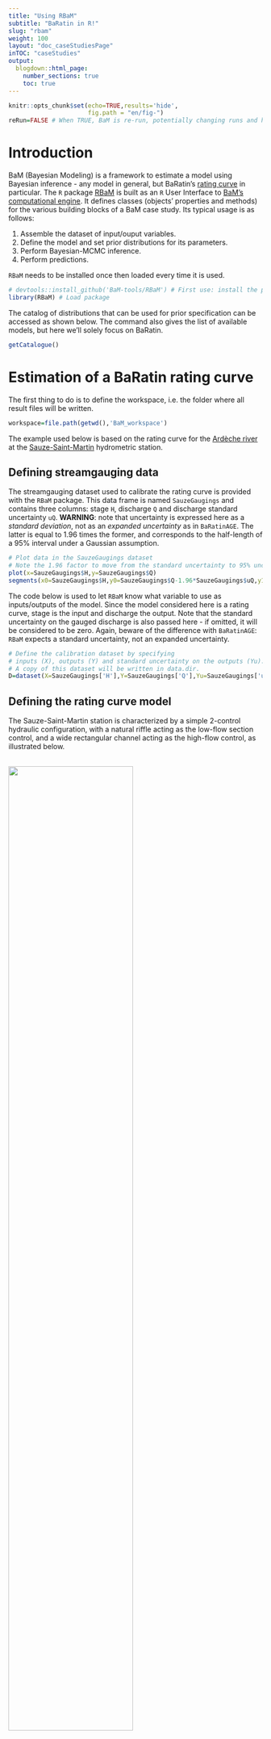 ---
title: "Using RBaM"
subtitle: "BaRatin in R!"
slug: "rbam"
weight: 100
layout: "doc_caseStudiesPage"
inTOC: "caseStudies"    
output:
  blogdown::html_page:
    number_sections: true
    toc: true
---


```{r setup, include=FALSE}
knitr::opts_chunk$set(echo=TRUE,results='hide',
                      fig.path = "en/fig-")
reRun=FALSE # When TRUE, BaM is re-run, potentially changing runs and hence figures
```

# Introduction

BaM (Bayesian Modeling) is a framework to estimate a model using Bayesian inference - any model in general, but BaRatin's [rating curve](/en/doc/topics/rating-curve) in particular. The `R` package [RBaM](https://github.com/BaM-tools/RBaM) is built as an `R` User Interface to [BaM's computational engine](https://github.com/BaM-tools/BaM). It defines classes (objects' properties and methods) for the various building blocks of a BaM case study. Its typical usage is as follows:

1. Assemble the dataset of input/ouput variables.
2. Define the model and set prior distributions for its parameters.
3. Perform Bayesian-MCMC inference.
4. Perform predictions.

`RBaM` needs to be installed once then loaded every time it is used.

```{r message=FALSE}
# devtools::install_github('BaM-tools/RBaM') # First use: install the package from GitHub
library(RBaM) # Load package
```

The catalog of distributions that can be used for prior specification can be accessed as shown below. The command also gives the list of available models, but here we'll solely focus on BaRatin.

```{r results='markup'}
getCatalogue()
```

# Estimation of a BaRatin rating curve

The first thing to do is to define the workspace, i.e. the folder where all result files will be written.

```{r}
workspace=file.path(getwd(),'BaM_workspace')
```

The example used below is based on the rating curve for the [Ardèche river](https://en.wikipedia.org/wiki/Ardèche_(river)) at the [Sauze-Saint-Martin](https://www.hydro.eaufrance.fr/stationhydro/V506401001/fiche) hydrometric station. 

## Defining streamgauging data

The streamgauging dataset used to calibrate the rating curve is provided with the `RBaM` package. This data frame is named `SauzeGaugings` and contains three columns: stage `H`, discharge `Q` and discharge standard uncertainty `uQ`. **WARNING**: note that uncertainty is expressed here as a *standard deviation*, not as an *expanded uncertainty* as in `BaRatinAGE`. The latter is equal to 1.96 times the former, and corresponds to the half-length of a 95\% interval under a Gaussian assumption.

```{r}
# Plot data in the SauzeGaugings dataset
# Note the 1.96 factor to move from the standard uncertainty to 95% uncertainty intervals
plot(x=SauzeGaugings$H,y=SauzeGaugings$Q)
segments(x0=SauzeGaugings$H,y0=SauzeGaugings$Q-1.96*SauzeGaugings$uQ,y1=SauzeGaugings$Q+1.96*SauzeGaugings$uQ)
```

The code below is used to let `RBaM` know what variable to use as inputs/outputs of the model. Since the model considered here is a rating curve, stage is the input and discharge the output. Note that the standard uncertainty on the gauged discharge is also passed here - if omitted, it will be considered to be zero. Again, beware of the difference with `BaRatinAGE`: `RBaM` expects a standard uncertainty, not an expanded uncertainty. 

```{r}
# Define the calibration dataset by specifying 
# inputs (X), outputs (Y) and standard uncertainty on the outputs (Yu).
# A copy of this dataset will be written in data.dir.
D=dataset(X=SauzeGaugings['H'],Y=SauzeGaugings['Q'],Yu=SauzeGaugings['uQ'],data.dir=workspace)

```


## Defining the rating curve model

The Sauze-Saint-Martin station is characterized by a simple 2-control hydraulic configuration, with a natural riffle acting as the low-flow section control, and a wide rectangular channel acting as the high-flow control, as illustrated below. 

<br>
<img src="Sauze.jpg" width="70%">
<p style="text-align: center;color: gray;"> Hydraulic configuration for the Ardèche River at Sauze-Saint-Martin station (water flows from the picture top to bottom, staff gauge is shown in yellow). (a) properties of the high-flow controlling chanel; (b) zoom on the low-flow controlling section.</p>

The code below specifies the priors on the 6 rating curve parameters: activation stage, coefficient and exponent for each of the two controls. For more details on the prior specification process at this station, please refer to [Le Coz et al., 2014](https://hal.science/hal-00934237).

```{r}
# Parameters of the low flow section control: activation stage k, coefficient a and exponent c
k1=parameter(name='k1',init=-0.5,prior.dist='Uniform',prior.par=c(-1.5,0))
a1=parameter(name='a1',init=50,prior.dist='LogNormal',prior.par=c(log(50),1))
c1=parameter(name='c1',init=1.5,prior.dist='Gaussian',prior.par=c(1.5,0.05))
# Parameters of the high flow channel control: activation stage k, coefficient a and exponent c
k2=parameter(name='k2',init=1,prior.dist='Gaussian',prior.par=c(1,1))
a2=parameter(name='a2',init=100,prior.dist='LogNormal',prior.par=c(log(100),1))
c2=parameter(name='c2',init=1.67,prior.dist='Gaussian',prior.par=c(1.67,0.05))
```

The control matrix is then defined as follows:

```{r}
# Define control matrix: columns are controls, rows are stage ranges.
# Here the matrix means that the first control only is active for the first stage range,
# and the second control only is active for the second stage range.
controlMatrix=rbind(c(1,0),
                    c(0,1))
```

Finally, this information is passed to `RBaM` by creating a model object as follows:

```{r}
# Stitch it all together into a model object
M=model(ID='BaRatin', # ID of the considered model - here, BaRatin
        nX=1,nY=1, # number of input/output variables: here 1 input (H) and 1 output (Q)
        par=list(k1,a1,c1,k2,a2,c2), # list of model parameters - respect the order (k,a,c) for each control
        xtra=xtraModelInfo(object=controlMatrix)) # use xtraModelInfo() to pass the control matrix
```

We have now defined the model `M` to be calibrated and the calibration dataset `D`: we can hence proceed to calibration.

## Running BaM and exploring MCMC samples

The function `BaM` is used to perform parameter estimation. This will run a [MCMC sampler](/en/doc/topics/mcmc) and save the result into the workspace.

```{r results='markup', eval=reRun}
BaM(mod=M,data=D) # Estimate the parameters of model M using calibration data D
```

MCMC samples can now be read. There are 2 MCMC files: 'Results_MCMC.txt' contains raw MCMC simulations and is hence quite big. 'Results_Cooking.txt' contains 'cooked' simulations, i.e. after 'burning' the first part of iterations and 'slicing' what remains (see [here](/en/doc/topics/mcmc) for more detailed explanations), and may be favored in most cases. Note that MCMC properties can be modified if needed (see help files `?BaM`, `?mcmcOptions` and `?mcmcCooking`).

```{r results='markup'}
# Read 'cooked' MCMC file in the workspace
MCMC=readMCMC(file.path(workspace,'Results_Cooking.txt'))
head(MCMC)
```

A few functions are provided with the package to explore MCMC samples. The first one shows the MCMC-simulated values for each parameter (a.k.a. a "trace plot") and is useful to visually assess convergence.

```{r fig.height=6, fig.width=9}
# Trace plot for each parameter, useful to assess convergence.
plots=tracePlot(MCMC)
patchwork::wrap_plots(plots,ncol=3)
```

The second plotting function creates a density plot for each parameter, which represent the marginal posterior density.

```{r fig.height=6, fig.width=9, warning=FALSE}
# Density plot for each parameter
plots=densityPlot(MCMC)
patchwork::wrap_plots(plots,ncol=3)
```

The third plotting function creates a [violin plot](https://en.wikipedia.org/wiki/Violin_plot) which can be useful to compare the posterior distributions of comparable parameters (here for instance the exponent of each control).

```{r fig.height=3, fig.width=6}
# Violin plot, useful to compare 'comparable' parameters.
violinPlot(MCMC[c('c1','c2')])
```

## Estimating the rating curve and its uncertainty

The rating curve and its uncertainty can be deduced from the MCMC samples. To achieve this, one first needs to define the stage grid on which the rating curve is computed, and to define a `prediction` object that specifies which types of uncertainty are to be considered. For instance, the total rating curve uncertainty encompasses parametric uncertainty (i.e. due to the imperfect knowledge of the rating curve parameters) and [structural uncertainty](/en/doc/baratinage/structural-errors/) (i.e. due to the approximate nature of any rating curve).  

```{r}
# Define the grid of stage values on which the rating curve will be computed
hgrid=data.frame(H=seq(-1,7,0.1))
# Define a 'prediction' object for total rating curve uncertainty
totalU=prediction(X=hgrid, # stage values
                  spagFiles='hQ_totalU.spag', # file where predictions are saved
                  data.dir=workspace, # a copy of data files will be saved here
                  doParametric=TRUE, # propagate parametric uncertainty, i.e. MCMC samples?
                  doStructural=TRUE) # propagate structural uncertainty ?
```

Uncertainty propagation is then performed by the same function `BaM` as before, but ran in "prediction mode". In particular the `doCalib=FALSE` and `doPred=TRUE` options specify that calibration has already been performed, and the task is now to use the existing MCMC samples to perform an uncertain prediction (namely, estimate the uncertain rating curve). Note that the word "prediction" is used here in the fairly loose and general sense of "estimating the uncertain output of the model".

```{r, eval=reRun}
# Re-run BaM, but in prediction mode
BaM(mod=M,data=D, # model and data
    pred=totalU, # prediction to be performed
    doCalib=FALSE,doPred=TRUE) # Do not re-calibrate but do predictions
```

The resulting 'spaghetti files' can be read from the workspace and plotted. Note that while spaghetti are the raw outputs of the predictions, it is often more convenient to plot probability intervals only. These have been computed automatically by `BaM`, and are saved in files with an '.env' (like 'envelop') extension.

```{r fig.height=4, fig.width=9}
par(mfrow=c(1,2)) # plot figures in two panels on the same row
# Plot spaghetti representing total uncertainty
Q=read.table(file.path(workspace,'hQ_totalU.spag'))
matplot(hgrid$H,Q,col='red',type='l',lty=1,main='spaghetti')
# Plot 95% probability intervals for total rating curve uncertainty
Q=read.table(file.path(workspace,'hQ_totalU.env'),header=T)
matplot(hgrid$H,Q[,2:3],col='red',type='l',lty=1,main='uncertainty envelop')
```

The same workflow can be used to estimate parametric rating curve uncertainty (corresponding to "turning off" structural uncertainty) and the maxpost rating curve (corresponding to "turning off" both parametric and structural uncertainties).

```{r, eval=reRun}
# Define a 'prediction' object for parametric uncertainty only - note the doStructural=FALSE
paramU=prediction(X=hgrid,spagFiles='hQ_paramU.spag',data.dir=workspace,
                  doParametric=TRUE,doStructural=FALSE)
# Define a 'prediction' object with no uncertainty - this corresponds to the 'maxpost' rating curve
maxpost=prediction(X=hgrid,spagFiles='hQ_maxpost.spag',data.dir=workspace,
                  doParametric=FALSE,doStructural=FALSE)
# Run BaM in prediction mode
BaM(mod=M,data=D, # model and data
    pred=list(paramU,maxpost), # predictions to be performed - when multiple, they have to be put in a list
    doCalib=FALSE,doPred=TRUE) # Do not re-calibrate but do predictions
```

This allows recreating the rating curve plot made in `BaRatinAGE` which superimposes total uncertainty, parametric uncertainty, the maxpost rating curve and the gaugings.

```{r fig.height=6, fig.width=9}
# Read and plot the envelop representing total uncertainty in red
Q=read.table(file.path(workspace,'hQ_totalU.env'),header=T)
matplot(hgrid$H,Q[,2:3],col='red',type='l',lty=1)
# Read and plot the envelop representing parametric uncertainty in pink
Q=read.table(file.path(workspace,'hQ_paramU.env'),header=T)
matplot(hgrid$H,Q[,2:3],col='pink',type='l',lty=1,add=TRUE)
# Read and plot the maxpost rating curve in black
Q=read.table(file.path(workspace,'hQ_maxpost.spag'))
matplot(hgrid$H,Q,col='black',type='l',lty=1,add=TRUE)
# Add gaugings
points(x=SauzeGaugings$H,y=SauzeGaugings$Q,pch=19)
segments(x0=SauzeGaugings$H,y0=SauzeGaugings$Q-1.96*SauzeGaugings$uQ,y1=SauzeGaugings$Q+1.96*SauzeGaugings$uQ)
```

## Producing an uncertain discharge series

The production of an uncertain discharge series is nearly identical to the production of the uncertain rating curve: the only thing to do is to replace the stage grid by a stage time series, for instance the stage time series shown below (the data file can be downloaded [here](SauzeHt.csv))

```{r fig.height=4, fig.width=9}
# Read and plot the stage time series
ht=read.table('SauzeHt.csv',header=T,sep=';',colClasses=c('POSIXct','numeric'))
plot(ht,type='l')
```

The code is the same as the one used previously for the rating curve, except that the stage series (`ht['stage']`) is used instead of the stage grid (`hgrid`).

```{r, eval=reRun}
# Define a 'prediction' object for total uncertainty
totalU=prediction(X=ht['stage'],spagFiles='Qt_totalU.spag',data.dir=workspace, 
                  doParametric=TRUE,doStructural=TRUE) 
# Define a 'prediction' object for parametric uncertainty only
paramU=prediction(X=ht['stage'],spagFiles='Qt_paramU.spag',data.dir=workspace,
                  doParametric=TRUE,doStructural=FALSE)
# Define a 'prediction' object with no uncertainty - this corresponds to the 'maxpost' discharge series
maxpost=prediction(X=ht['stage'],spagFiles='Qt_maxpost.spag',data.dir=workspace,
                  doParametric=FALSE,doStructural=FALSE)
# Run BaM in prediction mode
BaM(mod=M,data=D,pred=list(totalU,paramU,maxpost),doCalib=FALSE,doPred=TRUE)
```

The resulting discharge series can be plotted with its uncertainties.

```{r fig.height=6, fig.width=9}
#Total uncertainty in red
Q=read.table(file.path(workspace,'Qt_totalU.env'),header=T)
matplot(ht$time,Q[,2:3],col='red',type='l',lty=1)
# Parametric uncertainty in pink
Q=read.table(file.path(workspace,'Qt_paramU.env'),header=T)
matplot(ht$time,Q[,2:3],col='pink',type='l',lty=1,lwd=2,add=TRUE)
# Maxpost discharge time series in black
Q=read.table(file.path(workspace,'Qt_maxpost.spag'))
matplot(ht$time,Q,col='black',type='l',lty=1,add=TRUE)
```

Note that no uncertainty in the stage time series has been considered so far. It is possible to do so by using "stage spaghetti", i.e. many replicated stage time series representing stage uncertainty, instead of a single stage series. The example below shows how to generate these spaghetti considering independent Gaussian stage errors with a fixed standard deviation $\sigma_h=5 \mathrm{cm}$. More advanced models could be considered (see [this page](/en/doc/topics/stage-series/)) but for the time being `RBaM` does not provide any functionality for this - it is hence the user's responsibility to generate the stage spaghetti. 

```{r fig.height=4, fig.width=9}
set.seed(82487)
# Create 100 noisy replicates for ht, with a 5cm standard deviation, representing uncertainty
htrep=matrix(rnorm(n=NROW(ht)*100,mean=ht$stage,sd=0.05),nrow=NROW(ht),ncol=100)
# Plot stage spaghetti
matplot(ht$time,htrep,col='gray',type='l',lty=1)
```

The rest of the analysis proceeds as previously, simply replacing the unique stage series by stage spaghetti.

```{r, eval=reRun}
# Total uncertainty
totalU=prediction(X=list(htrep), # stage spaghetti, has to be encapsulated in a list
                  spagFiles='Qt_param_struct_hU.spag', data.dir=workspace,
                  doParametric=TRUE, doStructural=TRUE)
# param+stage uncertainties (structural uncertainty is turned off)
param_hU=prediction(X=list(htrep),spagFiles='Qt_param_hU.spag',data.dir=workspace,
                  doParametric=TRUE,doStructural=FALSE)
# stage uncertainty only (structural and parametric uncertainties are turned off)
hU=prediction(X=list(htrep),spagFiles='Qt_hU.spag',data.dir=workspace,
                  doParametric=FALSE,doStructural=FALSE)
# Run BaM in prediction mode
BaM(mod=M,data=D,pred=list(totalU,param_hU,hU),doCalib=FALSE,doPred=TRUE)
```

This leads to the following plot. Note that a logarithmic y-axis is used to emphasize low and medium flows where the stage-induced uncertainty is noticeable.

```{r fig.height=6, fig.width=9}
# Total uncertainty in red
Q=read.table(file.path(workspace,'Qt_param_struct_hU.env'),header=T)
matplot(ht$time,Q[,2:3],col='red',type='l',lty=1,log='y')
# Parametric + stage uncertainties in pink
Q=read.table(file.path(workspace,'Qt_param_hU.env'),header=T)
matplot(ht$time,Q[,2:3],col='pink',type='l',lty=1,lwd=2,add=TRUE)
# Stage uncertainty only in yellow
Q=read.table(file.path(workspace,'Qt_hU.env'),header=T)
matplot(ht$time,Q[,2:3],col='goldenrod1',type='l',lty=1,lwd=2,add=TRUE)
# Maxpost discharge time series in black
Q=read.table(file.path(workspace,'Qt_maxpost.spag'))
matplot(ht$time,Q,col='black',type='l',lty=1,add=TRUE)
```

# Conclusion

The `RBaM` package allows piloting BaRatin directly from `R`, without going through the clickable interface `BaRatinAGE`. While this may require a steeper learning curve, it also comes with significant advantages, especially for users that are already familiar with the `R` language:

* It offers more flexibility
* It facilitates the integration of BaRatin analyses into existing workflows
* It provides access to all the tools of the `R` ecosystem for data preparation, plotting, statistical analyses etc.
* Importantly, `RBaM` is not restricted to the BaRatin rating curve model. In particular models for complex rating curves (e.g. stage-fall-discharge curves, vegetation-affected curves, multi-period curves and more) are available through `RBaM` but not through `BaRatinAGE`. In general, any new model will be available in `RBaM` well before it becomes available in `BaRatinAGE`.

```{r message=FALSE, warning=FALSE, include=FALSE}
# Cleanup
#unlink(workspace, recursive=TRUE)
``` 
